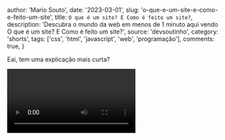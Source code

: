 
  author: 'Mario Souto',
  date: '2023-03-01',
  slug: 'o-que-e-um-site-e-como-e-feito-um-site',
  title: `O que é um site? E Como é feito um site?`,
  description: 'Descubra o mundo da web em menos de 1 minuto aqui vendo O que é um site? E Como é feito um site?',
  source: 'devsoutinho',
  category: 'shorts',
  tags: ['css', 'html', 'javascript', 'web', 'programação'],
  comments: true,
}


Eai, tem uma explicação mais curta?

<Video videoId="KYk3RBdqGgk" youtube />

---
- YouTube - Link para assistir direto e compartilhar: https://youtu.be/KYk3RBdqGgk
- [Linkedin](https://www.linkedin.com/feed/update/urn:li:ugcPost:7036715156852097025/)
- [Tiktok](https://www.tiktok.com/@devsoutinho/video/7205596135203917062?lang=pt-BR)
- [Twitter](https://twitter.com/omariosouto/status/1630949530001702913)
- [Instagram](https://www.instagram.com/p/CpQDmFdgOau/)
---